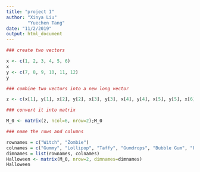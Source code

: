 ---
title: "project 1"
author: "Xinya Liu"
        "Yuechen Tang"
date: "11/2/2019"
output: html_document
---


```{r}
### create two vectors

x <- c(1, 2, 3, 4, 5, 6)
x
y <- c(7, 8, 9, 10, 11, 12)
y

### combine two vectors into a new long vector

z <- c(x[1], y[1], x[2], y[2], x[3], y[3], x[4], y[4], x[5], y[5], x[6], y[6])

### convert it into matrix

M_0 <- matrix(z, ncol=6, nrow=2);M_0

### name the rows and columns

rownames = c("Witch", "Zombie")
colnames = c("Gummy", "Lollipop", "Taffy", "Gumdrops", "Bubble Gum", "Fizzies")
dimnames = list(rownames, colnames)
Halloween <- matrix(M_0, nrow=2, dimnames=dimnames)
Halloween
```